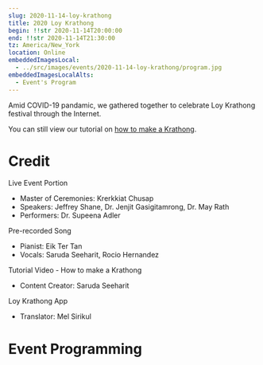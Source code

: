 ```yaml
---
slug: 2020-11-14-loy-krathong
title: 2020 Loy Krathong
begin: !!str 2020-11-14T20:00:00
end: !!str 2020-11-14T21:30:00
tz: America/New_York
location: Online
embeddedImagesLocal:
  - ../src/images/events/2020-11-14-loy-krathong/program.jpg
embeddedImagesLocalAlts:
  - Event's Program
---
```


Amid COVID-19 pandamic, we gathered together to celebrate Loy Krathong festival through the Internet.

You can still view our tutorial on [how to make a Krathong](https://youtu.be/NeIYROPveBs).

# Credit

Live Event Portion

<ul className="list-inside list-disc">
<li>Master of Ceremonies: Krerkkiat Chusap</li>
<li>Speakers: Jeffrey Shane, Dr. Jenjit Gasigitamrong, Dr. May Rath</li>
<li>Performers: Dr. Supeena Adler</li>
</ul>


Pre-recorded Song

<ul className="list-inside list-disc">
<li>Pianist: Eik Ter Tan</li>
<li>Vocals: Saruda Seeharit, Rocio Hernandez</li>
</ul>

Tutorial Video - How to make a Krathong

<ul className="list-inside list-disc">
<li>Content Creator: Saruda Seeharit</li>
</ul>

Loy Krathong App

<ul className="list-inside list-disc">
<li>Translator: Mel Sirikul</li>
</ul>

# Event Programming

<Carousel />
